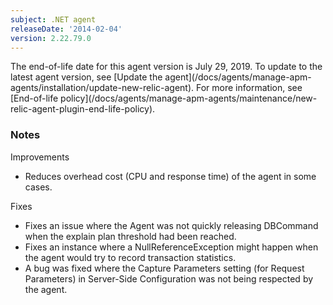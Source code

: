 ```yaml
---
subject: .NET agent
releaseDate: '2014-02-04'
version: 2.22.79.0
---
```


<Callout variant="important">
  The end-of-life date for this agent version is July 29, 2019. To update to the latest agent version, see [Update the agent](/docs/agents/manage-apm-agents/installation/update-new-relic-agent). For more information, see [End-of-life policy](/docs/agents/manage-apm-agents/maintenance/new-relic-agent-plugin-end-life-policy).
</Callout>

### Notes

Improvements

* Reduces overhead cost (CPU and response time) of the agent in some cases.

Fixes

* Fixes an issue where the Agent was not quickly releasing DBCommand when the explain plan threshold had been reached.
* Fixes an instance where a NullReferenceException might happen when the agent would try to record transaction statistics.
* A bug was fixed where the Capture Parameters setting (for Request Parameters) in Server-Side Configuration was not being respected by the agent.
